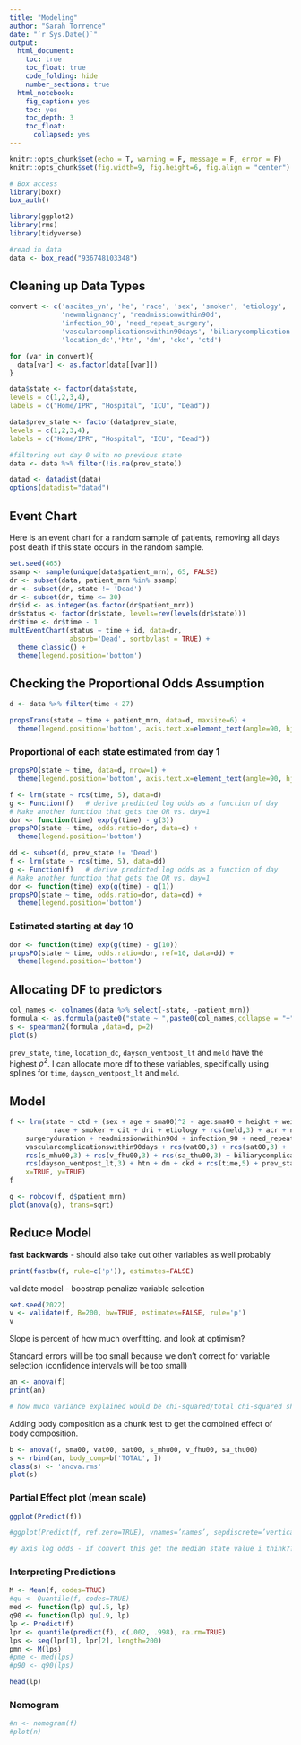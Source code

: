 ```yaml
---
title: "Modeling"
author: "Sarah Torrence"
date: "`r Sys.Date()`"
output:
  html_document:
    toc: true
    toc_float: true
    code_folding: hide
    number_sections: true
  html_notebook:
    fig_caption: yes
    toc: yes
    toc_depth: 3
    toc_float:
      collapsed: yes
---
```


```r
knitr::opts_chunk$set(echo = T, warning = F, message = F, error = F)
knitr::opts_chunk$set(fig.width=9, fig.height=6, fig.align = "center")

# Box access
library(boxr)
box_auth()

library(ggplot2)
library(rms)
library(tidyverse)

#read in data
data <- box_read("936748103348")
```

## Cleaning up Data Types

```r
convert <- c('ascites_yn', 'he', 'race', 'sex', 'smoker', 'etiology', 'acr',
             'newmalignancy', 'readmissionwithin90d',
             'infection_90', 'need_repeat_surgery',
             'vascularcomplicationswithin90days', 'biliarycomplication',
             'location_dc','htn', 'dm', 'ckd', 'ctd')

for (var in convert){
  data[var] <- as.factor(data[[var]])
}

data$state <- factor(data$state,
levels = c(1,2,3,4),
labels = c("Home/IPR", "Hospital", "ICU", "Dead"))

data$prev_state <- factor(data$prev_state,
levels = c(1,2,3,4),
labels = c("Home/IPR", "Hospital", "ICU", "Dead"))

#filtering out day 0 with no previous state
data <- data %>% filter(!is.na(prev_state))

datad <- datadist(data)
options(datadist="datad")
```

## Event Chart

Here is an event chart for a random sample of patients, removing all days post death if this state occurs in the random sample.

```r
set.seed(465)
ssamp <- sample(unique(data$patient_mrn), 65, FALSE)
dr <- subset(data, patient_mrn %in% ssamp)
dr <- subset(dr, state != 'Dead')
dr <- subset(dr, time <= 30)
dr$id <- as.integer(as.factor(dr$patient_mrn))
dr$status <- factor(dr$state, levels=rev(levels(dr$state)))
dr$time <- dr$time - 1
multEventChart(status ~ time + id, data=dr,
               absorb='Dead', sortbylast = TRUE) +
  theme_classic() +
  theme(legend.position='bottom')
```

## Checking the Proportional Odds Assumption

```r
d <- data %>% filter(time < 27)

propsTrans(state ~ time + patient_mrn, data=d, maxsize=6) +
  theme(legend.position='bottom', axis.text.x=element_text(angle=90, hjust=1))
```

### Proportional of each state estimated from day 1

```r
propsPO(state ~ time, data=d, nrow=1) +
  theme(legend.position='bottom', axis.text.x=element_text(angle=90, hjust=1))
```

```r
f <- lrm(state ~ rcs(time, 5), data=d)
g <- Function(f)   # derive predicted log odds as a function of day
# Make another function that gets the OR vs. day=1
dor <- function(time) exp(g(time) - g(3))
propsPO(state ~ time, odds.ratio=dor, data=d) +
  theme(legend.position='bottom')
```

```r
dd <- subset(d, prev_state != 'Dead')
f <- lrm(state ~ rcs(time, 5), data=dd)
g <- Function(f)   # derive predicted log odds as a function of day
# Make another function that gets the OR vs. day=1
dor <- function(time) exp(g(time) - g(1))
propsPO(state ~ time, odds.ratio=dor, data=dd) +
  theme(legend.position='bottom')
```

### Estimated starting at day 10

```r
dor <- function(time) exp(g(time) - g(10))
propsPO(state ~ time, odds.ratio=dor, ref=10, data=dd) +
  theme(legend.position='bottom')
```


## Allocating DF to predictors

```r
col_names <- colnames(data %>% select(-state, -patient_mrn))
formula <- as.formula(paste0("state ~ ",paste0(col_names,collapse = "+")))
s <- spearman2(formula ,data=d, p=2)
plot(s)
```

`prev_state`, `time`, `location_dc`, `dayson_ventpost_lt` and `meld` have the highest $\rho^2$. I can allocate more df to these variables, specifically using splines for `time`, `dayson_ventpost_lt` and `meld`.

## Model

```r
f <- lrm(state ~ ctd + (sex + age + sma00)^2 - age:sma00 + height + weight + ascites_yn + he +
           race + smoker + cit + dri + etiology + rcs(meld,3) + acr + newmalignancy + 
    surgeryduration + readmissionwithin90d + infection_90 + need_repeat_surgery + 
    vascularcomplicationswithin90days + rcs(vat00,3) + rcs(sat00,3) + 
    rcs(s_mhu00,3) + rcs(v_fhu00,3) + rcs(sa_thu00,3) + biliarycomplication + location_dc + 
    rcs(dayson_ventpost_lt,3) + htn + dm + ckd + rcs(time,5) + prev_state, data=d,
    x=TRUE, y=TRUE)
f
```


```r
g <- robcov(f, d$patient_mrn)
plot(anova(g), trans=sqrt)
```

## Reduce Model

**fast backwards** - should also take out other variables as well probably

```r
print(fastbw(f, rule=c('p')), estimates=FALSE)
```

validate model - boostrap
penalize variable selection

```r
set.seed(2022)
v <- validate(f, B=200, bw=TRUE, estimates=FALSE, rule='p')
v
```


Slope is percent of how much overfitting. and look at optimism? 

Standard errors will be too small because we don't correct for variable selection (confidence intervals will be too small)


```r
an <- anova(f)
print(an)

# how much variance explained would be chi-squared/total chi-squared shows approximately how much variance is explained by that parameter
```

Adding body composition as a chunk test to get the combined effect of body composition.

```r
b <- anova(f, sma00, vat00, sat00, s_mhu00, v_fhu00, sa_thu00)
s <- rbind(an, body_comp=b['TOTAL', ])
class(s) <- 'anova.rms'
plot(s)
```

### Partial Effect plot (mean scale)

```r
ggplot(Predict(f))

#ggplot(Predict(f, ref.zero=TRUE), vnames=’names’, sepdiscrete=’vertical’, anova=a)

#y axis log odds - if convert this get the median state value i think??
```

### Interpreting Predictions

```r
M <- Mean(f, codes=TRUE)
#qu <- Quantile(f, codes=TRUE)
med <- function(lp) qu(.5, lp)
q90 <- function(lp) qu(.9, lp)
lp <- Predict(f)
lpr <- quantile(predict(f), c(.002, .998), na.rm=TRUE)
lps <- seq(lpr[1], lpr[2], length=200) 
pmn <- M(lps)
#pme <- med(lps)
#p90 <- q90(lps)
```

```r
head(lp)
```


### Nomogram

```r
#n <- nomogram(f)
#plot(n)
```

